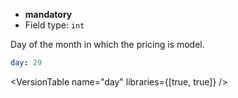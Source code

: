 
- **mandatory**
- Field type: `int`

Day of the month in which the pricing is model.

```yaml
day: 29
```

<VersionTable name="day" libraries={[true, true]} />
